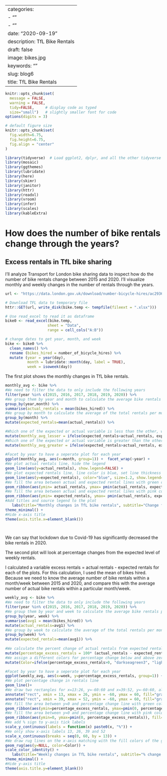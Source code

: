 
---
categories:
- ""
- ""
date: "2020-09-19"
description: TfL Bike Rentals
draft: false
image: bikes.jpg
keywords: ""
slug: blog6
title: TfL Bike Rentals
---



```r
knitr::opts_chunk$set(
  message = FALSE, 
  warning = FALSE, 
  tidy=FALSE,     # display code as typed
  size="small")   # slightly smaller font for code
options(digits = 3)

# default figure size
knitr::opts_chunk$set(
  fig.width=6.75, 
  fig.height=6.75,
  fig.align = "center"
)
```


```r
library(tidyverse)  # Load ggplot2, dplyr, and all the other tidyverse packages
library(mosaic)
library(ggthemes)
library(lubridate)
library(here)
library(skimr)
library(janitor)
library(httr)
library(readxl)
library(vroom)
library(infer)
library(scales)
library(kableExtra)
```

# How does the number of bike rentals change through the years?

## Excess rentals in TfL bike sharing

I'll analyze Transport for London bike sharing data to inspect how do the number of bike rentals change between 2015 and 2020. I'll visualize monthly and weekly changes in the number of rentals through the years.


```r
url <- "https://data.london.gov.uk/download/number-bicycle-hires/ac29363e-e0cb-47cc-a97a-e216d900a6b0/tfl-daily-cycle-hires.xlsx"

# Download TFL data to temporary file
httr::GET(url, write_disk(bike.temp <- tempfile(fileext = ".xlsx")))

# Use read_excel to read it as dataframe
bike0 <- read_excel(bike.temp,
                   sheet = "Data",
                   range = cell_cols("A:B"))

# change dates to get year, month, and week
bike <- bike0 %>% 
  clean_names() %>% 
  rename (bikes_hired = number_of_bicycle_hires) %>% 
  mutate (year = year(day),
          month = lubridate::month(day, label = TRUE),
          week = isoweek(day))
```

The first plot shows the monthly changes in TfL bike rentals.


```r

monthly_avg <- bike %>% 
#We need to filter the data to only include the following years
filter(year %in% c(2015, 2016, 2017, 2018, 2019, 2020)) %>% 
#We group them by year and month to calculate the average bike rentals per month in each year, this is the actual number of rentals in that particular month
group_by(year,month) %>% 
summarise(actual_rentals = mean(bikes_hired)) %>% 
#We group by month to calculate the average of the total rentals per month per year, this is the expected number of rentals for any year
group_by(month) %>% 
mutate(expected_rentals=mean(actual_rentals)) %>% 

#Which one of the expected or actual variable is less than the other, we store it by creating a new column
mutate(monthly_avg_lesser = ifelse(expected_rentals<actual_rentals, expected_rentals, actual_rentals)) %>% 
#Which one of the expected or actual variable is greater than the other, we store it by creating a new column
mutate(monthly_avg_greater = ifelse(expected_rentals>actual_rentals, expected_rentals, actual_rentals))  
  
#Facet by year to have a seperate plot for each year
ggplot(monthly_avg, aes(x=month, group=1)) +  facet_wrap(~year) +
#We plot actual rentals line, hide the legend
geom_line(aes(y=actual_rentals), show.legend=FALSE) + 
#We plot expected rentals line, line color is blue, set line thickness to 1.2, hide the legend  
geom_line(aes(y=expected_rentals), color="blue", size=1.2, show.legend=FALSE)  +
#We fill the area between actual and expected rental lines with green color when the actual rental is less than the expected rental 
geom_ribbon(aes(ymin= actual_rentals, ymax= pmin(actual_rentals, expected_rentals)), fill="darkseagreen3", show.legend=FALSE) +
#We fill the area between actual and expected rental lines with pink color when the expected rental is less than the actual rental 
geom_ribbon(aes(ymin= expected_rentals, ymax= pmin(actual_rentals, expected_rentals)), fill="lightpink3", show.legend=FALSE) + 
#Add titles and source legend to the plot  
   labs(title="Monthly changes in TfL bike rentals", subtitle="Change from monthly average shown in blue \nand calculated between 2015-2019", y="bike rentals", caption="Source: TfL, London Data Source") +
theme_minimal() +
#Hide x-axis title
theme(axis.title.x=element_blank())

 


```
We can say that lockdown due to Covid-19 has significantly decreased the bike rentals in 2020.

The second plot will look at percentage changes from the expected level of weekly rentals.

I calculated a variable excess rentals = actual rentals - expected rentals for each of the plots. For this calculation, I used the mean of bikes hired. Because we need to know the average number of bike rentals within a month/week between 2015 and 2020, and compare this with the average number of actual bike rentals within a particular month/week. 


```r

weekly_avg <- bike %>% 
#We need to filter the data to only include the following years  
filter(year %in% c(2015, 2016, 2017, 2018, 2019, 2020)) %>% 
#We group them by year and week to calculate the average bike rentals per week in each year, this is the actual number of rentals in that particular week
group_by(year, week) %>% 
summarise(avg1 = mean(bikes_hired)) %>% 
mutate(actual_rentals=avg1) %>% 
#We group by week to calculate the average of the total rentals per month per year, this is the expected number of rentals for any year
group_by(week) %>% 
mutate(expected_rentals=mean(avg1)) %>% 
  
#We calculate the percent change of actual rentals from expected rentals
mutate(percentage_excess_rentals = 100* (actual_rentals - expected_rentals)/expected_rentals) %>% 
#We assign a different colors for percentage change below and above zero   
mutate(Color=ifelse(percentage_excess_rentals>0, "darkseagreen3", "lightpink3")) 

#Facet by year to have a seperate plot for each year
ggplot(weekly_avg, aes(x=week, y=percentage_excess_rentals, group=1)) + facet_wrap(~year) +
#We plot percentage change in rentals line
geom_line()+ 
#We draw two rectangles for x=13:26, y=-60:60 and x=39:52, y=-60:60, alpha defines transparency of the rectangles, we make them transparent by taking it 0.5  
annotate("rect", xmin = 13, xmax = 26, ymin = -60, ymax = 60, fill="gray82", alpha = 0.5) +
annotate("rect", xmin = 39, xmax = 52, ymin = -60, ymax = 60, fill="gray82", alpha = 0.5) +
#We fill the area between y=0 and percentage change line with green color when the percentage change is greater than zero
geom_ribbon(aes(ymin=percentage_excess_rentals, ymax=pmin(0, percentage_excess_rentals)), fill="darkseagreen3") +
#We fill the area between y=0 and percentage change line with pink color when the percentage change is less than zero  
geom_ribbon(aes(ymin=0, ymax=pmin(0, percentage_excess_rentals)), fill="lightpink3") + 
#We add % sign to y-axis tick labels  
scale_y_continuous(labels = function(x) paste0(x, "%")) +
#We only show x-axis labels 13, 26, 39 and 52 
scale_x_continuous(breaks = seq(0, 60, by = 13)) +
#We draw rug lines on the x-axis matching with the fill colors of the geom_ribbon
geom_rug(aes(y=NULL, color=Color)) +
scale_color_identity() +
   labs(title="Weekly changes in TfL bike rentals", subtitle="% change from weekly averages \ncalculated between 2015-2019", caption="Source: TfL, London Data Source") +
theme_minimal() +
#Hide y-axis title
theme(axis.title.y=element_blank())




```

